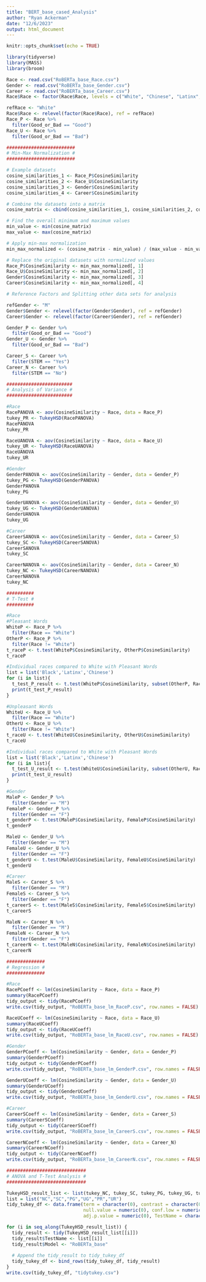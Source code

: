 ```yaml
---
title: "BERT_base_cased_Analysis"
author: "Ryan Ackerman"
date: "12/6/2023"
output: html_document
---
```

 
```r
knitr::opts_chunk$set(echo = TRUE)
```

```r
library(tidyverse)
library(MASS)
library(broom)

Race <- read.csv("RoBERTa_base_Race.csv")
Gender <- read.csv("RoBERTa_base_Gender.csv")
Career <- read.csv("RoBERTa_base_Career.csv")
Race$Race <- factor(Race$Race, levels = c("White", "Chinese", "Latinx", "Black"))

refRace <- "White"
Race$Race <- relevel(factor(Race$Race), ref = refRace)
Race_P <- Race %>%
  filter(Good_or_Bad == "Good")
Race_U <- Race %>%
  filter(Good_or_Bad == "Bad")

#########################
# Min-Max Normalization #
#########################

# Example datasets
cosine_similarities_1 <- Race_P$CosineSimilarity
cosine_similarities_2 <- Race_U$CosineSimilarity
cosine_similarities_3 <- Gender$CosineSimilarity
cosine_similarities_4 <- Career$CosineSimilarity

# Combine the datasets into a matrix
cosine_matrix <- cbind(cosine_similarities_1, cosine_similarities_2, cosine_similarities_3, cosine_similarities_4)

# Find the overall minimum and maximum values
min_value <- min(cosine_matrix)
max_value <- max(cosine_matrix)

# Apply min-max normalization
min_max_normalized <- (cosine_matrix - min_value) / (max_value - min_value)

# Replace the original datasets with normalized values
Race_P$CosineSimilarity <- min_max_normalized[, 1]
Race_U$CosineSimilarity <- min_max_normalized[, 2]
Gender$CosineSimilarity <- min_max_normalized[, 3]
Career$CosineSimilarity <- min_max_normalized[, 4]

# Reference Factors and Splitting other data sets for analysis

refGender <- "M"
Gender$Gender <- relevel(factor(Gender$Gender), ref = refGender)
Career$Gender <- relevel(factor(Career$Gender), ref = refGender)

Gender_P <- Gender %>%
  filter(Good_or_Bad == "Good")
Gender_U <- Gender %>%
  filter(Good_or_Bad == "Bad")

Career_S <- Career %>%
  filter(STEM == "Yes")
Career_N <- Career %>%
  filter(STEM == "No")

########################
# Analysis of Variance #
########################

#Race
RacePANOVA <- aov(CosineSimilarity ~ Race, data = Race_P)
tukey_PR <- TukeyHSD(RacePANOVA)
RacePANOVA
tukey_PR

RaceUANOVA <- aov(CosineSimilarity ~ Race, data = Race_U)
tukey_UR <- TukeyHSD(RaceUANOVA)
RaceUANOVA
tukey_UR

#Gender
GenderPANOVA <- aov(CosineSimilarity ~ Gender, data = Gender_P)
tukey_PG <- TukeyHSD(GenderPANOVA)
GenderPANOVA
tukey_PG

GenderUANOVA <- aov(CosineSimilarity ~ Gender, data = Gender_U)
tukey_UG <- TukeyHSD(GenderUANOVA)
GenderUANOVA
tukey_UG

#Career
CareerSANOVA <- aov(CosineSimilarity ~ Gender, data = Career_S)
tukey_SC <- TukeyHSD(CareerSANOVA)
CareerSANOVA
tukey_SC

CareerNANOVA <- aov(CosineSimilarity ~ Gender, data = Career_N)
tukey_NC <- TukeyHSD(CareerNANOVA)
CareerNANOVA
tukey_NC

##########
# T-Test #
##########

#Race
#Pleasant Words
WhiteP <- Race_P %>%
  filter(Race == "White")
OtherP <- Race_P %>%
  filter(Race != "White")
t_raceP <- t.test(WhiteP$CosineSimilarity, OtherP$CosineSimilarity)
t_raceP

#Individual races compared to White with Pleasant Words
list = list('Black','Latinx','Chinese')
for (i in list){
  t_test_P_result <- t.test(WhiteP$CosineSimilarity, subset(OtherP, Race == i)$CosineSimilarity)
  print(t_test_P_result)
}

#Unpleasant Words
WhiteU <- Race_U %>%
  filter(Race == "White")
OtherU <- Race_U %>%
  filter(Race != "White")
t_raceU <- t.test(WhiteU$CosineSimilarity, OtherU$CosineSimilarity)
t_raceU

#Individual races compared to White with Pleasant Words
list = list('Black','Latinx','Chinese')
for (i in list){
  t_test_U_result <- t.test(WhiteU$CosineSimilarity, subset(OtherU, Race == i)$CosineSimilarity)
  print(t_test_U_result)
}

#Gender
MaleP <- Gender_P %>%
  filter(Gender == "M")
FemaleP <- Gender_P %>%
  filter(Gender == "F")
t_genderP <- t.test(MaleP$CosineSimilarity, FemaleP$CosineSimilarity)
t_genderP

MaleU <- Gender_U %>%
  filter(Gender == "M")
FemaleU <- Gender_U %>%
  filter(Gender == "F")
t_genderU <- t.test(MaleU$CosineSimilarity, FemaleU$CosineSimilarity)
t_genderU

#Career
MaleS <- Career_S %>%
  filter(Gender == "M")
FemaleS <- Career_S %>%
  filter(Gender == "F")
t_careerS <- t.test(MaleS$CosineSimilarity, FemaleS$CosineSimilarity)
t_careerS

MaleN <- Career_N %>%
  filter(Gender == "M")
FemaleN <- Career_N %>%
  filter(Gender == "F")
t_careerN <- t.test(MaleN$CosineSimilarity, FemaleN$CosineSimilarity)
t_careerN

##############
# Regression #
##############

#Race
RacePCoeff <- lm(CosineSimilarity ~ Race, data = Race_P)
summary(RacePCoeff)
tidy_output <- tidy(RacePCoeff)
write.csv(tidy_output, "RoBERTa_base_lm_RaceP.csv", row.names = FALSE)

RaceUCoeff <- lm(CosineSimilarity ~ Race, data = Race_U)
summary(RaceUCoeff)
tidy_output <- tidy(RaceUCoeff)
write.csv(tidy_output, "RoBERTa_base_lm_RaceU.csv", row.names = FALSE)

#Gender
GenderPCoeff <- lm(CosineSimilarity ~ Gender, data = Gender_P)
summary(GenderPCoeff)
tidy_output <- tidy(GenderPCoeff)
write.csv(tidy_output, "RoBERTa_base_lm_GenderP.csv", row.names = FALSE)

GenderUCoeff <- lm(CosineSimilarity ~ Gender, data = Gender_U)
summary(GenderUCoeff)
tidy_output <- tidy(GenderUCoeff)
write.csv(tidy_output, "RoBERTa_base_lm_GenderU.csv", row.names = FALSE)

#Career
CareerSCoeff <- lm(CosineSimilarity ~ Gender, data = Career_S)
summary(CareerSCoeff)
tidy_output <- tidy(CareerSCoeff)
write.csv(tidy_output, "RoBERTa_base_lm_CareerS.csv", row.names = FALSE)

CareerNCoeff <- lm(CosineSimilarity ~ Gender, data = Career_N)
summary(CareerNCoeff)
tidy_output <- tidy(CareerNCoeff)
write.csv(tidy_output, "RoBERTa_base_lm_CareerN.csv", row.names = FALSE)
```

```r
#############################
# ANOVA and T-Test Analysis #
#############################

TukeyHSD_result_list <- list(tukey_NC, tukey_SC, tukey_PG, tukey_UG, tukey_PR, tukey_UR)
list = list("NC","SC","PG","UG","PR","UR")
tidy_tukey_df <- data.frame(term = character(0), contrast = character(0), estimate = numeric(0),
                            null.value = numeric(0), conf.low = numeric(0), conf.high = numeric(0),
                            adj.p.value = numeric(0), TestName = character(0), Model = character(0))

for (i in seq_along(TukeyHSD_result_list)) {
  tidy_result <- tidy(TukeyHSD_result_list[[i]])
  tidy_result$TestName <- list[[i]]
  tidy_result$Model <- "RoBERTa_base"
  
  # Append the tidy_result to tidy_tukey_df
  tidy_tukey_df <- bind_rows(tidy_tukey_df, tidy_result)
}
write.csv(tidy_tukey_df, "tidytukey.csv")
```

